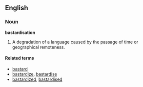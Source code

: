 ==English==
===Noun===
'''bastardisation'''

#A degradation of a language caused by the passage of time or geographical remoteness.

====Related terms====
*[[bastard]]
*[[bastardize]], [[bastardise]]
*[[bastardized]], [[bastardised]]